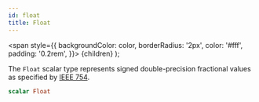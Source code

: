 ```yaml
---
id: float
title: Float
---
```


<span
style={{
      backgroundColor: color,
      borderRadius: '2px',
      color: '#fff',
      padding: '0.2rem',
    }}>
{children}
</span>
);

The `Float` scalar type represents signed double-precision fractional values as specified by [IEEE 754](/docs/https://en.wikipedia.org/wiki/IEEE_floating_point).

```graphql
scalar Float
```
